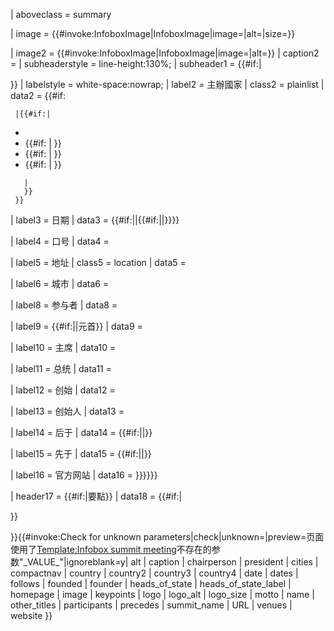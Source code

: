 {{Infobox
| bodyclass  = vevent

| above      = {{if empty|{{{name<includeonly>|</includeonly>}}}|{{{summit_name|}}}|{{PAGENAMEBASE}}}}{{#if:{{{other_titles<includeonly>|</includeonly>}}}|<br/><small>{{{other_titles}}}</small>}}
| aboveclass = summary

| image      = {{#invoke:InfoboxImage|InfoboxImage|image={{{logo|}}}|alt={{{logo_alt<includeonly>|</includeonly>}}}|size={{{logo_size<includeonly>|</includeonly>}}}}}

| image2     = {{#invoke:InfoboxImage|InfoboxImage|image={{{image<includeonly>|</includeonly>}}}|alt={{{alt<includeonly>|</includeonly>}}}}}
| caption2   = {{{caption<includeonly>|</includeonly>}}}
| subheaderstyle = line-height:130%;
| subheader1 =  {{#if:{{{compactnav|}}}|
 {{succession links
   | left = {{{follows|}}}
   | center = {{{date|}}}{{{dates|}}}
   | right = {{{precedes|}}}
 }}
}}
| labelstyle = white-space:nowrap;
| label2     = 主辦國家
| class2     = plainlist
| data2      = {{#if:{{{country<includeonly>|</includeonly>}}}
  |{{#if:{{{country2|}}}{{{country3|}}}{{{country4|}}}|
* {{{country}}}
* {{#if:{{{country2|}}} | {{{country2}}} }}
* {{#if:{{{country3|}}} | {{{country3}}} }}
* {{#if:{{{country4|}}} | {{{country4}}} }}
    | {{{country}}}
    }}
  }}

| label3     = 日期
| data3      = {{#if:{{{compactnav|}}}||{{#if:{{{dates|}}}|{{{dates}}}|{{{date<includeonly>|</includeonly>}}}}}}}

| label4     = 口号
| data4      = {{{motto<includeonly>|</includeonly>}}}

| label5     = 地址
| class5     = location
| data5      = {{{venues<includeonly>|</includeonly>}}}

| label6     = 城市
| data6      = {{{cities<includeonly>|</includeonly>}}}

| label8     = 参与者
| data8      = {{{participants<includeonly>|</includeonly>}}}

| label9     = {{#if:{{{heads_of_state_label}}}|{{{heads_of_state_label|}}}|元首}}
| data9      = {{{heads_of_state|}}}

| label10    = 主席
| data10     = {{{chairperson<includeonly>|</includeonly>}}}

| label11     = 总统
| data11     = {{{president<includeonly>|</includeonly>}}}

| label12    = 创始
| data12     = {{{founded<includeonly>|</includeonly>}}}

| label13    = 创始人
| data13     = {{{founder<includeonly>|</includeonly>}}}

| label14    = 后于
| data14     = {{#if:{{{compactnav|}}}||{{{follows<includeonly>|</includeonly>}}}}}

| label15    = 先于
| data15     = {{#if:{{{compactnav|}}}||{{{precedes<includeonly>|</includeonly>}}}}}

| label16    = 官方网站
| data16     = {{{website<includeonly>|{{{homepage|{{{URL|}}}}}}</includeonly>}}}

| header17   = {{#if:{{{keypoints<includeonly>|</includeonly>}}}|要點}}
| data18     = {{#if:{{{keypoints<includeonly>|</includeonly>}}}|<div style="text-align:left">
{{{keypoints}}}</div>
}}

}}{{#invoke:Check for unknown parameters|check|unknown={{main other|[[Category:使用未知Infobox summit meeting参数的页面|_VALUE_{{PAGENAME}}]]}}|preview=页面使用了[[Template:Infobox summit meeting]]不存在的参数"_VALUE_"|ignoreblank=y| alt | caption | chairperson | president | cities | compactnav | country | country2 | country3 | country4 | date | dates | follows | founded | founder | heads_of_state | heads_of_state_label | homepage | image | keypoints | logo | logo_alt | logo_size | motto | name | other_titles | participants | precedes | summit_name | URL | venues | website }}<noinclude>
{{documentation}}
</noinclude>